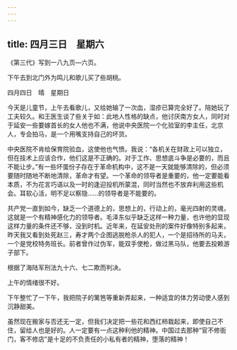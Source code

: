 ```yaml
---
---
---
```

title: 四月三日　星期六
---




《第三代》写到一八九页―六页。

下午去到北门外为鸣儿和歌儿买了些胡桃。





四月四日　晴　星期日


今天是儿童节，上午去看歌儿，又给她输了一次血，湿疹已算完全好了。陪她玩了工夫较久。和王医生谈了些关于如：此地人性格的缺点，他讨厌南方女人，同时对于延安一些要嫁首长的女人他也不满，他说中央医院一个化验室的李主任，北京人，专会拍马，是一个用嘴支持自己的坏货。

中央医院不肯给保育院验血，这使他也气愤。我说：“各机关在财政上可以独立，但在技术上应该合作，他们这是不正确的。对于工作、思想底斗争是必要的，而且不能让步。”有一些坏蛋份子存在于革命机构中，这不是一天就能够清除的，但必须要随时随地不断地清除，革命才有望。一个革命的领导者是重要的，他一定要能看本质，不为花言巧语以及一时的逢迎投机所蒙混，同时当然也不放弃利用这些机会。耳软心活，明不足以察隐……的领导者是不能要的。

共产党一直到如今，缺乏一个道德上的，思想上的，行动上的，毫光四射的灵魂，这就是一个有精神感化力的领导者。毛泽东似乎缺乏这样一种力量，也许他的显现这样力量的条件还不够，没到时机。近年来，在延安处刑的案件好像特别多起来，昨天我又看到处死赵三，寿才两个企图逃脱枪杀人的犯人，一个是招待所的马夫，一个是党校特务班长。前者曾作过伪军，能双手使枪，做过黑马队，他要去投赖游子部下。

根据了海陆军刑法九十六、七二欺而判决。

上午的情绪很不好。

下午整忙了一下午，我把院子的篱笆等重新弄起来，一种适宜的体力劳动使人感到沉静甜美。

虽然现在搬家与否还无一定，但我们决定把一些花和西红柿栽起来，即使自己不住，留给人也是好的。人一定要有一点这种利他的精神。中国过去那种“官不修衙门，客不修店”是十足的不负责任的小私有者的精神，堕落的精神！
